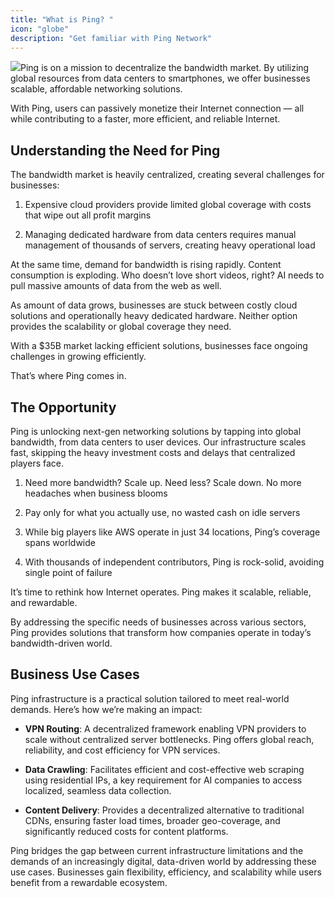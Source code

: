 ```yaml
---
title: "What is Ping? "
icon: "globe"
description: "Get familiar with Ping Network"
---
```


![](/image.png)Ping is on a mission to decentralize the bandwidth market. By utilizing global resources from data centers to smartphones, we offer businesses scalable, affordable networking solutions.

With Ping, users can passively monetize their Internet connection — all while contributing to a faster, more efficient, and reliable Internet.

## **Understanding the Need for Ping**

The bandwidth market is heavily centralized, creating several challenges for businesses:

1. Expensive cloud providers provide limited global coverage with costs that wipe out all profit margins

2. Managing dedicated hardware from data centers requires manual management of thousands of servers, creating heavy operational load

At the same time, demand for bandwidth is rising rapidly. Content consumption is exploding. Who doesn’t love short videos, right? AI needs to pull massive amounts of data from the web as well.

As amount of data grows, businesses are stuck between costly cloud solutions and operationally heavy dedicated hardware. Neither option provides the scalability or global coverage they need.

With a $35B market lacking efficient solutions, businesses face ongoing challenges in growing efficiently.

That’s where Ping comes in.

## **The Opportunity**

Ping is unlocking next-gen networking solutions by tapping into global bandwidth, from data centers to user devices. Our infrastructure scales fast, skipping the heavy investment costs and delays that centralized players face.

1. Need more bandwidth? Scale up. Need less? Scale down. No more headaches when business blooms

2. Pay only for what you actually use, no wasted cash on idle servers

3. While big players like AWS operate in just 34 locations, Ping’s coverage spans worldwide

4. With thousands of independent contributors, Ping is rock-solid, avoiding single point of failure

It’s time to rethink how Internet operates. Ping makes it scalable, reliable, and rewardable.

By addressing the specific needs of businesses across various sectors, Ping provides solutions that transform how companies operate in today’s bandwidth-driven world.

## **Business Use Cases**

Ping infrastructure is a practical solution tailored to meet real-world demands. Here’s how we’re making an impact:

* **VPN Routing**: A decentralized framework enabling VPN providers to scale without centralized server bottlenecks. Ping offers global reach, reliability, and cost efficiency for VPN services.

* **Data Crawling**: Facilitates efficient and cost-effective web scraping using residential IPs, a key requirement for AI companies to access localized, seamless data collection.

* **Content Delivery**: Provides a decentralized alternative to traditional CDNs, ensuring faster load times, broader geo-coverage, and significantly reduced costs for content platforms.

Ping bridges the gap between current infrastructure limitations and the demands of an increasingly digital, data-driven world by addressing these use cases. Businesses gain flexibility, efficiency, and scalability while users benefit from a rewardable ecosystem.